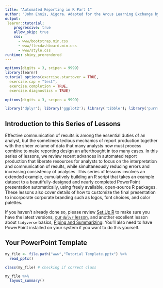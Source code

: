 ```yaml
---
title: "Automated Reporting in R Part 1"
author: "John Ennis, Aigora. Adapted for the Arcus Learning Exchange by Sheila Braun."
output: 
 learnr::tutorial:
    progressive: true
    allow_skip: true
    css:
      - www/bootstrap.min.css
      - www/flexdashboard.min.css
      - www/style.css
runtime: shiny_prerendered
---
```


```r
options(digits = 3, scipen = 9999)
library(learnr)
tutorial_options(exercise.startover = TRUE,
  exercise.cap = "test",
  exercise.completion = TRUE,
  exercise.diagnostics = TRUE)
  
options(digits = 3, scipen = 9999)

library('dplyr'); library('ggplot2'); library('tibble'); library('purrr'); library('officer'); library('readxl'); library('rvg'); library('mschart'); library('extrafontdb'); library('flextable'); library('stringr'); library('forcats')
```

## Introduction to this Series of Lessons

Effective communication of results is among the essential duties of an analyst, but the sometimes tedious mechanics of report production together with the sheer volume of data that many analysts now must process combine to make reporting design an afterthought in too many cases. In this series of lessons, we review recent advances in automated report production that liberate resources for analysts to focus on the interpretation and communication of results, while simultaneously reducing errors and increasing consistency of analyses. This series of lessons involves an extended example, cumulatively building an R script that takes an example dataset to a beautifully-designed and nearly completed PowerPoint presentation automatically, using freely available, open-source R packages. These lessons also cover details of how to customize the final presentation to incorporate corporate branding such as logos, font choices, and color palettes.

If you haven't already done so, please review [Set Up R](../set-up-r/) to make sure you have the latest versions, [our `dplyr` lesson](../dplyr/), and another excellent lesson about `tidyverse` basics, [Piping and Summarizing](../piping-and-summarizing/). You'll also need to have PowerPoint installed on your system if you want to do this yourself. 

## Your PowerPoint Template



```r
my_file <- file.path("www","Tutorial Template.pptx") %>% 
  read_pptx()

class(my_file) # checking if correct class

my_file %>%
  layout_summary()

```


